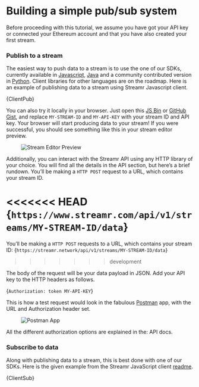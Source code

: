 





# Building a simple pub/sub system
Before proceeding with this tutorial, we assume you have <Link to={links.docs.gettingStarted.root}>got your API key or connected your Ethereum account</Link> and that you have also <Link to={links.docs.streams.root}>created your first stream</Link>.

### Publish to a stream
The easiest way to push data to a stream is to use the one of our <Link to={links.docs.SDKs.root}>SDKs</Link>, currently available in <a target="_blank" href="https://github.com/streamr-dev/streamr-client-javascript">Javascript</a>, <a target="_blank" href="https://github.com/streamr-dev/streamr-client-java">Java</a> and a community contributed version in <a target="_blank" href="https://github.com/streamr-dev/streamr-client-python">Python</a>. Client libraries for other languages are on the roadmap. Here is an example of publishing data to a stream using Streamr Javascript client.

<CodeSnippet language='javascript' wrapLines showLineNumbers >{ClientPub}</CodeSnippet>

You can also try it locally in your browser. Just open this <a target="_blank" href="https://jsbin.com/xahoxut/edit?js,output">JS Bin</a> or <a target="_blank" href="https://gist.github.com/fonty1/f09aa09afcbae0bf5d7032163a466f76">GitHub Gist</a>, and replace `MY-STREAM-ID` and `MY-API-KEY` with your stream ID and API key. Your browser will start producing data to your stream! If you were successful, you should see something like this in your stream editor preview.

<figure>
    <picture>
      <img
        src={StreamEditorPreview}
        srcSet={`${StreamEditorPreview2x} 2x`}
        alt="Stream Editor Preview"
      />
    </picture>
</figure>

Additionally, you can interact with the Streamr API using any HTTP library of your choice. You will find all the details in the <Link to={links.docs.api.root}>API section</Link>, but here’s a brief rundown. You’ll be making a   `HTTP POST` request to a URL, which contains your stream ID.

<<<<<<< HEAD
<CodeSnippet language='json' wrapLines >{`https://www.streamr.com/api/v1/streams/MY-STREAM-ID/data`}</CodeSnippet>
=======
You’ll be making a `HTTP POST` requests to a URL, which contains your stream ID:
<CodeSnippet language='json' wrapLines >{`https://streamr.network/api/v1/streams/MY-STREAM-ID/data`}</CodeSnippet>
>>>>>>> development

The body of the request will be your data payload in JSON. Add your API key to the HTTP headers as follows.

<CodeSnippet language='json' wrapLines >{`Authorization: token MY-API-KEY`}</CodeSnippet>

This is how a test request would look in the fabulous <a target="_blank" href="https://www.getpostman.com/">Postman</a> app, with the URL and Authorization header set.

<figure>
    <picture>
      <img
        src={Postman}
        srcSet={`${Postman2x} 2x`}
        alt="Postman App"
      />
    </picture>
</figure>

All the different authorization options are explained in the: <Link to={links.docs.api.root}>API docs</Link>.

### Subscribe to data
Along with publishing data to a stream, this is best done with one of our <Link to={links.docs.SDKs.root}>SDKs</Link>. Here is the given example from the Streamr JavaScript client <a target="_blank" href="https://github.com/streamr-dev/streamr-client-javascript">readme</a>.

<CodeSnippet language='javascript' wrapLines showLineNumbers >{ClientSub}</CodeSnippet> 
